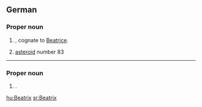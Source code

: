 {{wikipedia|lang=de}}
==German==

===Proper noun===
{{infl|de|proper noun}}

# {{given name|female|lang=de}}, cognate to [[Beatrice]].
# [[asteroid]] number 83

----
===Proper noun===
{{infl|la|proper noun}}

# {{given name|female|lang=la}}.

[[hu:Beatrix]]
[[sr:Beatrix]]
